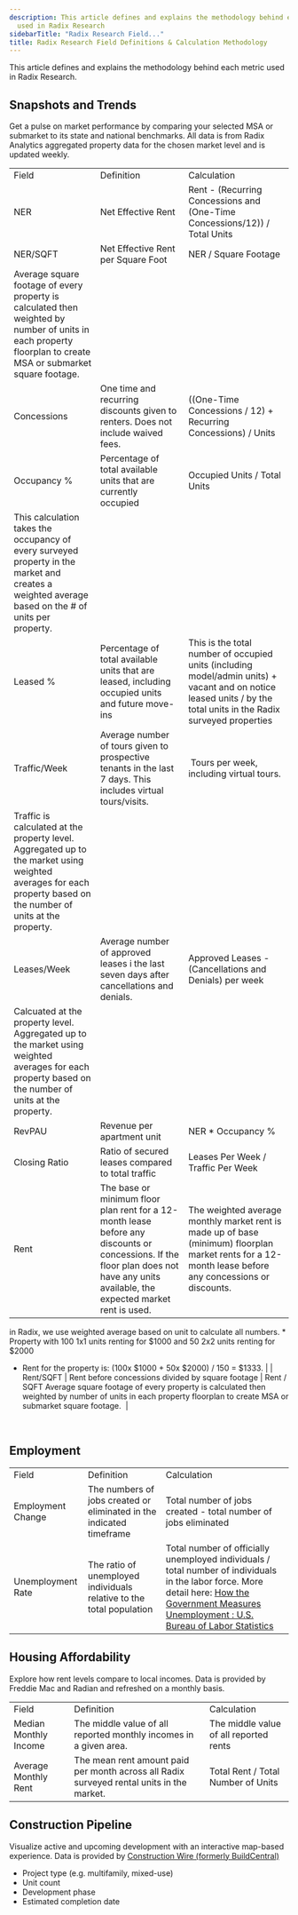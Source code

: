 ```yaml
---
description: This article defines and explains the methodology behind each metric
  used in Radix Research
sidebarTitle: "Radix Research Field..."
title: Radix Research Field Definitions & Calculation Methodology
---
```


This article defines and explains the methodology behind each metric used in Radix Research.

Snapshots and Trends
--------------------

Get a pulse on market performance by comparing your selected MSA or submarket to its state and national benchmarks. All data is from Radix Analytics aggregated property data for the chosen market level and is updated weekly.



|  |  |  |
| --- | --- | --- |
| Field | Definition | Calculation |
| NER | Net Effective Rent | Rent - (Recurring Concessions and (One-Time Concessions/12)) / Total Units  |
| NER/SQFT | Net Effective Rent per Square Foot | NER / Square Footage
Average square footage of every property is calculated then weighted by number of units in each property floorplan to create MSA or submarket square footage. |
| Concessions | One time and recurring discounts given to renters. Does not include waived fees.  | ((One-Time Concessions / 12) + Recurring Concessions) / Units  |
| Occupancy % | Percentage of total available units that are currently occupied  | Occupied Units / Total Units 
This calculation takes the occupancy of every surveyed property in the market and creates a weighted average based on the # of units per property.  |
| Leased % | Percentage of total available units that are leased, including occupied units and future move-ins | This is the total number of occupied units (including model/admin units) + vacant and on notice leased units / by the total units in the Radix surveyed properties |
| Traffic/Week | Average number of tours given to prospective tenants in the last 7 days. This includes virtual tours/visits. |  Tours per week, including virtual tours.
Traffic is calculated at the property level. Aggregated up to the market using weighted averages for each property based on the number of units at the property. |
| Leases/Week | Average number of approved leases i the last seven days after cancellations and denials. | Approved Leases - (Cancellations and Denials) per week
Calcuated at the property level. Aggregated up to the market using weighted averages for each property based on the number of units at the property. |
| RevPAU | Revenue per apartment unit | NER \* Occupancy % |
| Closing Ratio | Ratio of secured leases compared to total traffic | Leases Per Week / Traffic Per Week |
| Rent | The base or minimum floor plan rent for a 12-month lease before any discounts or concessions. If the floor plan does not have any units available, the expected market rent is used.  | The weighted average monthly market rent is made up of base (minimum) floorplan market rents for a 12-month lease before any concessions or discounts.
in Radix, we use weighted average based on unit to calculate all numbers. * Property with 100 1x1 units renting for $1000 and 50 2x2 units renting for $2000
* Rent for the property is: (100x $1000 + 50x $2000) / 150 = $1333.
 |
| Rent/SQFT | Rent before concessions divided by square footage | Rent / SQFT
Average square footage of every property is calculated then weighted by number of units in each property floorplan to create MSA or submarket square footage.  |

 

Employment
----------



|  |  |  |
| --- | --- | --- |
| Field | Definition | Calculation |
| Employment Change | The numbers of jobs created or eliminated in the indicated timeframe | Total number of jobs created - total number of jobs eliminated |
| Unemployment Rate | The ratio of unemployed individuals relative to the total population | Total number of officially unemployed individuals / total number of individuals in the labor force. More detail here: [How the Government Measures Unemployment : U.S. Bureau of Labor Statistics](https://www.bls.gov/cps/cps_htgm.htm#unemployed) |

**Housing Affordability**
-------------------------

Explore how rent levels compare to local incomes. Data is provided by Freddie Mac and Radian and refreshed on a monthly basis.



|  |  |  |
| --- | --- | --- |
| Field | Definition | Calculation |
| Median Monthly Income | The middle value of all reported monthly incomes in a given area.  | The middle value of all reported rents |
| Average Monthly Rent | The mean rent amount paid per month across all Radix surveyed rental units in the market. | Total Rent / Total Number of Units |

**Construction Pipeline**
-------------------------

Visualize active and upcoming development with an interactive map-based experience. Data is provided by [Construction Wire (formerly BuildCentral)](https://www.buildcentral.com/)

* Project type (e.g. multifamily, mixed-use)
* Unit count
* Development phase
* Estimated completion date